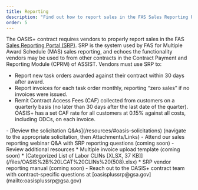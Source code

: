 ```yaml
---
title: Reporting
description: "Find out how to report sales in the FAS Sales Reporting Portal, used to report new task orders, invoices, and remit Contract Access Fees."
order: 5
---
```


The OASIS+ contract requires vendors to properly report sales in the FAS [Sales Reporting Portal (SRP)](https://srp.fas.gsa.gov/). SRP is the system used by FAS for Multiple Award Schedule (MAS) sales reporting, and echoes the functionality vendors may be used to from other contracts in the Contract Payment and Reporting Module (CPRM) of ASSIST. Vendors must use SRP to:

- Report new task orders awarded against their contract within 30 days after award.
- Report invoices for each task order monthly, reporting “zero sales” if no invoices were issued.
- Remit Contract Access Fees (CAF) collected from customers on a quarterly basis (no later than 30 days after the last date of the quarter). OASIS+ has a set CAF rate for all customers at 0.15% against all costs, including ODCs, on each invoice.

<SummaryBox header="Have a question about reporting?">
- [Review the solicitation Q&As](/resources/#oasis-solicitations) (navigate to the appropriate solicitation, then Attachments/Links)
- Attend our sales reporting webinar Q&A with SRP reporting questions (coming soon)  
- Review additional resources  
    * Multiple invoice upload template (coming soon)
    * [Categorized List of Labor CLINs [XLSX, 37 KB]](/files/OASIS%2B%20LCAT%20CLINs%20(508).xlsx)
    * SRP vendor reporting manual (coming soon)
- Reach out to the OASIS+ contract team with contract-specific questions at [oasisplussrp@gsa.gov](mailto:oasisplussrp@gsa.gov)
</SummaryBox>
